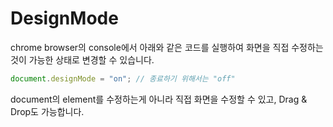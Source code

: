# DesignMode

chrome browser의 console에서 아래와 같은 코드를 실행하여 화면을 직접 수정하는 것이 가능한 상태로 변경할 수 있습니다.

```javascript
document.designMode = "on"; // 종료하기 위해서는 "off"
```

document의 element를 수정하는게 아니라 직접 화면을 수정할 수 있고, Drag & Drop도 가능합니다.

